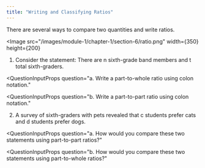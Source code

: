 ```yaml
---
title: "Writing and Classifying Ratios"
---
```

There are several ways to compare two quantities and write ratios.

<Image 
    src="/images/module-1/chapter-1/section-6/ratio.png"
    width={350}
    height={200}
></Image>

1. Consider the statement: There are n sixth-grade band members and t total
sixth-graders.

<QuestionInputProps question="a. Write a part-to-whole ratio using colon notation."
></QuestionInputProps>

<QuestionInputProps question="b. Write a part-to-part ratio using colon notation."
></QuestionInputProps>

2. A survey of sixth-graders with pets revealed that c students prefer cats and
d students prefer dogs.

<QuestionInputProps question="a. How would you compare these two statements using part-to-part ratios?"
></QuestionInputProps>

<QuestionInputProps question="b. How would you compare these two statements using part-to-whole ratios?"
></QuestionInputProps>